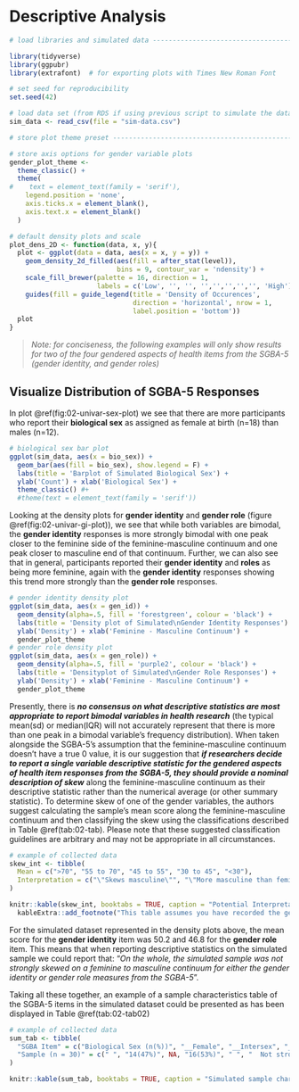 # Descriptive Analysis {#descriptive-analysis}

```r
# load libraries and simulated data ---------------------------------------

library(tidyverse)
library(ggpubr)
library(extrafont)  # for exporting plots with Times New Roman Font

# set seed for reproducibility
set.seed(42)

# load data set (from RDS if using previous script to simulate the data)
sim_data <- read_csv(file = "sim-data.csv")

# store plot theme preset -------------------------------------------------

# store axis options for gender variable plots
gender_plot_theme <-   
  theme_classic() +
  theme(
#    text = element_text(family = 'serif'),
    legend.position = 'none',
    axis.ticks.x = element_blank(),
    axis.text.x = element_blank()
  )

# default density plots and scale
plot_dens_2D <- function(data, x, y){
  plot <- ggplot(data = data, aes(x = x, y = y)) + 
    geom_density_2d_filled(aes(fill = after_stat(level)),
                           bins = 9, contour_var = 'ndensity') +
    scale_fill_brewer(palette = 16, direction = 1, 
                      labels = c('Low', '', '', '','','','','', 'High')) +
    guides(fill = guide_legend(title = 'Density of Occurences', 
                               direction = 'horizontal', nrow = 1, 
                               label.position = 'bottom'))
  plot
}

```

> *Note: for conciseness, the following examples will only show results for two of the four gendered aspects of health items from the SGBA-5 (gender identity, and gender roles)*


## Visualize Distribution of SGBA-5 Responses

In plot \@ref(fig:02-univar-sex-plot) we see that there are more participants who report their **biological sex** as assigned as female at birth (n=18) than males (n=12). 

```r

# biological sex bar plot
ggplot(sim_data, aes(x = bio_sex)) +
  geom_bar(aes(fill = bio_sex), show.legend = F) + 
  labs(title = 'Barplot of Simulated Biological Sex') +
  ylab('Count') + xlab('Biological Sex') +
  theme_classic() #+
  #theme(text = element_text(family = 'serif'))
```

Looking at the density plots for **gender identity** and **gender role** (figure \@ref(fig:02-univar-gi-plot)), we see that while both variables are bimodal, the **gender identity** responses is more strongly bimodal with one peak closer to the feminine side of the feminine-masculine continuum and one peak closer to masculine end of that continuum. Further, we can also see that in general, participants reported their **gender identity** and **roles** as being more feminine, again with the **gender identity** responses showing this trend more strongly than the **gender role** responses.  

```r
# gender identity density plot
ggplot(sim_data, aes(x = gen_id)) +
  geom_density(alpha=.5, fill = 'forestgreen', colour = 'black') +
  labs(title = 'Density plot of Simulated\nGender Identity Responses') +
  ylab('Density') + xlab('Feminine - Masculine Continuum') +
  gender_plot_theme
# gender role density plot
ggplot(sim_data, aes(x = gen_role)) +
  geom_density(alpha=.5, fill = 'purple2', colour = 'black') +
  labs(title = 'Densityplot of Simulated\nGender Role Responses') +
  ylab('Density') + xlab('Feminine - Masculine Continuum') +
  gender_plot_theme  
```

Presently, there is _**no consensus on what descriptive statistics are most appropriate to report bimodal variables in health research**_ (the typical mean(sd) or median(IQR) will not accurately represent that there is more than one peak in a bimodal variable’s frequency distribution). When taken alongside the SGBA-5’s assumption that the feminine-masculine continuum doesn’t have a true 0 value, it is our suggestion that _**if researchers decide to report a
single variable descriptive statistic for the gendered aspects of health item responses from the SGBA-5, they should provide a nominal description of skew**_ along the feminine-masculine continuum as their descriptive statistic rather than the numerical average (or other summary statistic). To determine skew of one of the gender variables, the authors suggest calculating the sample’s mean score along the feminine-masculine continuum and then classifying the skew using the classifications described in Table \@ref(tab:02-tab). Please note that these suggested classification guidelines are arbitrary and may not be appropriate in all circumstances.   

``` r
# example of collected data
skew_int <- tibble(
  Mean = c(">70", "55 to 70", "45 to 55", "30 to 45", "<30"),
  Interpretation = c("\"Skews masculine\"", "\"More masculine than feminine\"", "\"Not strongly skewed\"", "\"More feminine than masculine\"", "\"Skews feminine\"")
)

knitr::kable(skew_int, booktabs = TRUE, caption = "Potential Interpretation of Sample Means for Gendered Aspect of Health Items.") %>%
  kableExtra::add_footnote("This table assumes you have recorded the gendered aspects of health items as 0 being the most feminine score and 100 being the most masculine score.", notation = "none")
```

For the simulated dataset represented in the density plots above, the mean score for the **gender identity** item was 50.2 and 46.8 for the **gender role** item. This means that when reporting descriptive statistics on the simulated sample we could report that: “*On the whole, the simulated
sample was not strongly skewed on a feminine to masculine continuum for either the gender identity or gender role measures from the SGBA-5*”. 

Taking all these together, an example of a sample characteristics table of the SGBA-5 items in the simulated dataset could be presented as has been displayed in Table \@ref(tab:02-tab02)

``` r
# example of collected data
sum_tab <- tibble(
  "SGBA Item" = c("Biological Sex (n(%))", "__Female", "__Intersex", "_Male", "Gendered Aspect of Health (skew)", "__Gender Identity", "__Gendered Roles"),
  "Sample (n = 30)" = c(" ", "14(47%)", NA, "16(53%)", " ", "  Not strongly skewed", "  Not strongly skewed")
)

knitr::kable(sum_tab, booktabs = TRUE, caption = "Simulated sample characteristics.") 
```
